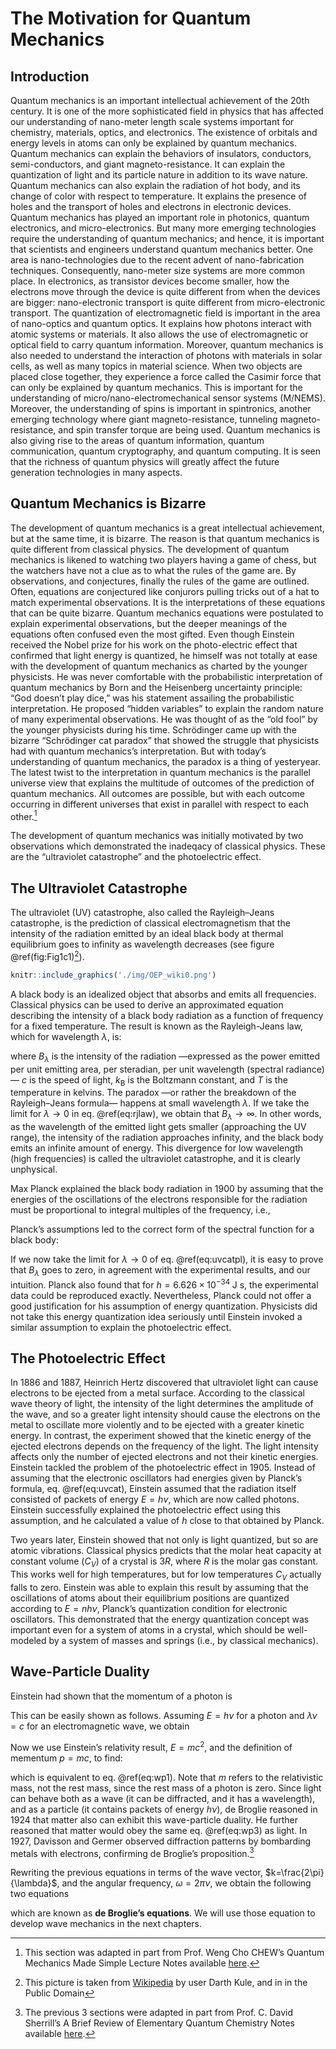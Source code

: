 \cleardoublepage
\pagenumbering{arabic}
# The Motivation for Quantum Mechanics {#Motivation}

## Introduction
Quantum mechanics is an important intellectual achievement of the 20th century. It is one of the more sophisticated field in physics that has affected our understanding of nano-meter length scale systems important for chemistry, materials, optics, and electronics. The existence of orbitals and energy levels in atoms can only be explained by quantum mechanics. Quantum mechanics can explain the behaviors of insulators, conductors, semi-conductors, and giant magneto-resistance. It can explain the quantization of light and its particle nature in addition to its wave nature. Quantum mechanics can also explain the radiation of hot body, and its change of color with respect to temperature. It explains the presence of holes and the transport of holes and electrons in electronic devices.
Quantum mechanics has played an important role in photonics, quantum electronics, and micro-electronics. But many more emerging technologies require the understanding of quantum mechanics; and hence, it is important that scientists and engineers understand quantum mechanics better. One area is nano-technologies due to the recent advent of nano-fabrication techniques. Consequently, nano-meter size systems are more common place. In electronics, as transistor devices become smaller, how the electrons move through the device is quite different from when the devices are bigger: nano-electronic transport is quite different from micro-electronic transport.
The quantization of electromagnetic field is important in the area of nano-optics and quantum optics. It explains how photons interact with atomic systems or materials. It also allows the use of electromagnetic or optical field to carry quantum information. Moreover, quantum mechanics is also needed to understand the interaction of photons with materials in solar cells, as well as many topics in material science.
When two objects are placed close together, they experience a force called the Casimir force that can only be explained by quantum mechanics. This is important for the understanding of micro/nano-electromechanical sensor systems (M/NEMS). Moreover, the understanding of spins is important in spintronics, another emerging technology where giant magneto-resistance, tunneling magneto-resistance, and spin transfer torque are being used.
Quantum mechanics is also giving rise to the areas of quantum information, quantum communication, quantum cryptography, and quantum computing. It is seen that the richness
of quantum physics will greatly affect the future generation technologies in many aspects.

## Quantum Mechanics is Bizarre
The development of quantum mechanics is a great intellectual achievement, but at the same time, it is bizarre. The reason is that quantum mechanics is quite different from classical physics. The development of quantum mechanics is likened to watching two players having a game of chess, but the watchers have not a clue as to what the rules of the game are. By observations, and conjectures, finally the rules of the game are outlined. Often, equations are conjectured like conjurors pulling tricks out of a hat to match experimental observations. It is the interpretations of these equations that can be quite bizarre.
Quantum mechanics equations were postulated to explain experimental observations, but the deeper meanings of the equations often confused even the most gifted. Even though Einstein received the Nobel prize for his work on the photo-electric effect that confirmed that light energy is quantized, he himself was not totally at ease with the development of quantum mechanics as charted by the younger physicists. He was never comfortable with the probabilistic interpretation of quantum mechanics by Born and the Heisenberg uncertainty principle: “God doesn’t play dice,” was his statement assailing the probabilistic interpretation. He proposed “hidden variables” to explain the random nature of many experimental observations. He was thought of as the “old fool” by the younger physicists during his time.
Schrödinger came up with the bizarre “Schrödinger cat paradox” that showed the struggle that physicists had with quantum mechanics’s interpretation. But with today’s understanding of quantum mechanics, the paradox is a thing of yesteryear.
The latest twist to the interpretation in quantum mechanics is the parallel universe view that explains the multitude of outcomes of the prediction of quantum mechanics. All outcomes are possible, but with each outcome occurring in different universes that exist in parallel with respect to each other.^[This section was adapted in part from Prof. Weng Cho CHEW's Quantum Mechanics Made Simple Lecture Notes available [here](http://wcchew.ece.illinois.edu/chew/course/qmall20121005.pdf).]

The development of quantum mechanics was initially motivated by two observations which demonstrated the inadeqacy of classical physics. These are the "ultraviolet catastrophe" and the photoelectric effect.

## The Ultraviolet Catastrophe

The ultraviolet (UV) catastrophe, also called the Rayleigh–Jeans catastrophe, is the prediction of classical electromagnetism that the intensity of the radiation emitted by an ideal black body at thermal equilibrium goes to infinity as wavelength decreases (see figure \@ref(fig:Fig1c1)^[This picture is taken from [Wikipedia](https://en.wikipedia.org) by user Darth Kule, and in in the Public Domain]). 

```r
knitr::include_graphics('./img/OEP_wiki0.png')
```


A black body is an idealized object that absorbs and emits all frequencies. Classical physics can be used to derive an approximated equation describing the intensity of a black body radiation as a function of frequency for a fixed temperature. The result is known as the Rayleigh-Jeans law, which for wavelength $\lambda$, is:

\begin{equation}
B_{\lambda }(T)={\frac {2ck_{\mathrm {B} }T}{\lambda ^{4}}}
(\#eq:rjlaw)
\end{equation}

where $B_{\lambda }$ is the intensity of the radiation —expressed as the power emitted per unit emitting area, per steradian, per unit wavelength (spectral radiance)—
$c$ is the speed of light, $k_{\mathrm{B}}$ is the Boltzmann constant, and $T$ is the temperature in kelvins.
The paradox —or rather the breakdown of the Rayleigh–Jeans formula— happens at small wavelength $\lambda$. If we take the limit for $\lambda \rightarrow 0$ in eq. \@ref(eq:rjlaw), we obtain that $B_{\lambda } \rightarrow \infty$. In other words, as the wavelength of the emitted light gets smaller (approaching the UV range), the intensity of the radiation approaches infinity, and the black body emits an infinite amount of energy. This divergence for low wavelength (high frequencies) is called the ultraviolet catastrophe, and it is clearly unphysical.

Max Planck explained the black body radiation in 1900 by assuming that the energies of the oscillations of the electrons responsible for the radiation must be proportional to integral multiples of the frequency, i.e., 

\begin{equation}
E = n h \nu = n h \frac{c}{\lambda}
(\#eq:uvcat)
\end{equation}

Planck's assumptions led to the correct form of the spectral function for a black body:
\begin{equation}
B_{\lambda }(\lambda ,T)={\frac {2hc^{2}}{\lambda ^{5}}}{\frac {1}{e^{hc/(\lambda k_{\mathrm {B} }T)}-1}}.
(\#eq:uvcatpl)
\end{equation}

If we now take the limit for  $\lambda \rightarrow 0$ of eq. \@ref(eq:uvcatpl), it is easy to prove that $B_{\lambda }$ goes to zero, in agreement with the experimental results, and our intuition. Planck also found that for  $h = 6.626 \times 10^{-34} \; \text{J s}$, the experimental data could be reproduced exactly. Nevertheless, Planck could not offer a good justification for his assumption of energy quantization. Physicists did not take this energy quantization idea seriously until Einstein invoked a similar assumption to explain the photoelectric effect.

## The Photoelectric Effect

In 1886 and 1887, Heinrich Hertz discovered that ultraviolet light can cause electrons to be ejected from a metal surface. According to the classical wave theory of light, the intensity of the light determines the amplitude of the wave, and so a greater light intensity should cause the electrons on the metal to oscillate more violently and to be ejected with a greater kinetic energy. In contrast, the experiment showed that the kinetic energy of the ejected electrons depends on the frequency of the light. The light intensity affects only the number of ejected electrons and not their kinetic energies.
Einstein tackled the problem of the photoelectric effect in 1905. Instead of assuming that the electronic oscillators had energies given by Planck's formula, eq. \@ref(eq:uvcat), Einstein assumed that the radiation itself consisted of packets of energy $E = h \nu$, which are now called photons. Einstein successfully explained the photoelectric effect using this assumption, and he calculated a value of $h$ close to that obtained by Planck.

Two years later, Einstein showed that not only is light quantized, but so are atomic vibrations. Classical physics predicts that the molar heat capacity at constant volume ($C_V$) of a crystal is $3 R$, where $R$ is the molar gas constant. This works well for high temperatures, but for low temperatures $C_V$ actually falls to zero. Einstein was able to explain this result by assuming that the oscillations of atoms about their equilibrium positions are quantized according to $E = n h \nu$, Planck's quantization condition for electronic oscillators. This demonstrated that the energy quantization concept was important even for a system of atoms in a crystal, which should be well-modeled by a system of masses and springs (i.e., by classical mechanics).

## Wave-Particle Duality

Einstein had shown that the momentum of a photon is 

\begin{equation}
p = \frac{h}{\lambda}.
(\#eq:wp1)
\end{equation}

This can be easily shown as follows. Assuming $E = h \nu$ for a photon and  $\lambda \nu = c$ for an electromagnetic wave, we obtain 

\begin{equation}
E = \frac{h c}{\lambda}
(\#eq:wp2)
\end{equation}

Now we use Einstein's relativity result, $E = m c^2$, and the definition of mementum $p=mc$, to find:
\begin{equation}
\lambda = \frac{h}{p},
(\#eq:wp3)
\end{equation}

which is equivalent to eq. \@ref(eq:wp1). Note that $m$ refers to the relativistic mass, not the rest mass, since the rest mass of a photon is zero. Since light can behave both as a wave (it can be diffracted, and it has a wavelength), and as a particle (it contains packets of energy $h \nu$), de Broglie reasoned in 1924 that matter also can exhibit this wave-particle duality. He further reasoned that matter would obey the same eq. \@ref(eq:wp3) as light. In 1927, Davisson and Germer observed diffraction patterns by bombarding metals with electrons, confirming de Broglie's proposition.^[The previous 3 sections were adapted in part from Prof. C. David Sherrill's A Brief Review of Elementary Quantum Chemistry Notes available [here](http://vergil.chemistry.gatech.edu/notes/quantrev/node1.html).]

Rewriting the previous equations in terms of the wave vector, $k=\frac{2\pi}{\lambda}$, and the angular frequency, $\omega=2\pi\nu$, we obtain the following two equations

\begin{equation}
\begin{aligned}
p &= \hbar k \\
E &= \hbar \omega,
\end{aligned}
(\#eq:wp1b)
\end{equation}

which are known as **de Broglie's equations**. We will use those equation to develop wave mechanics in the next chapters.


